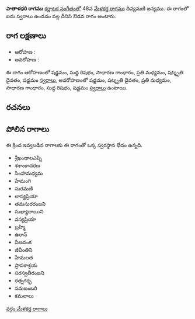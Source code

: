 {{Infobox ragam
	| name          	= పాతాళధరి
	| synonym	    	= 
	| mela          	= 
	| chakra        	= 
	| janaka        	= 
	| type          	= ఔడవ
	| arohanam      	= {{svaraC|S|R1|G2|M2|D3|S'}} 
	| avarohanam    	= {{svaraC|S'|D3|M2|G2|R1|S}}
	| jeeva         	=
	| chhaya        	=
	| nyasa         	=
	| vishesha      	= 
	| equivalent  		= 
}}
{{కర్ణాటక సంగీత రాగాలు}}
'''పాతాళధరి రాగము''' [[కర్ణాటక సంగీతం]]లో 48వ [[మేళకర్త రాగము]] దివ్యమణి జన్యము.  ఈ రాగంలో ఐదు స్వరాలు ఉండడం వల్ల దీనిని ఔడవ రాగం అంటారు.


==రాగ లక్షణాలు==


* ఆరోహణ : {{svaraC|S|R1|G2|M2|D3|S'}} 
* అవరోహణ : {{svaraC|S'|D3|M2|G2|R1|S}}

ఈ రాగం ఆరోహణంలో షడ్జమం, సుద్ద రిషభం, సాధారణ గాంధారం, ప్రతి మధ్యమం, షట్శృతి దైవతం, షడ్జమం [[స్వరాలు]], అవరోహణంలో షడ్జమం, షట్శృతి దైవతం, ప్రతి మధ్యమం, సాధారణ గాంధారం, సుద్ద రిషభం, షడ్జమం [[స్వరాలు]] ఉంటాయి.

==రచనలు==



==పోలిన రాగాలు==
ఈ క్రింద ఇవ్వబడిన రాగాలకు ఈ రాగంతో ఒక్క స్వరస్థాన భేదం ఉన్నది.
* శ్రీఖండాలఎప్ని
* శశాంకాచరణ
* సింహమధ్యమ
* హేమంగి
* సురమణి
* లాస్యప్రియా
* తమసురరంజని
* సుఖ్యాదాయిని
* వస్యప్రియా
* బ్రహ్మి
* ఉరాన్
* వీణవంక
* జీవీంతిని
* హేమలత
* ప్రాపకాశ్రయ
* సరస్వతీరంజని
* రత్నగర్భ
* సమబంబరి
* కమలాలు



[[వర్గం:మేళకర్త రాగాలు]]